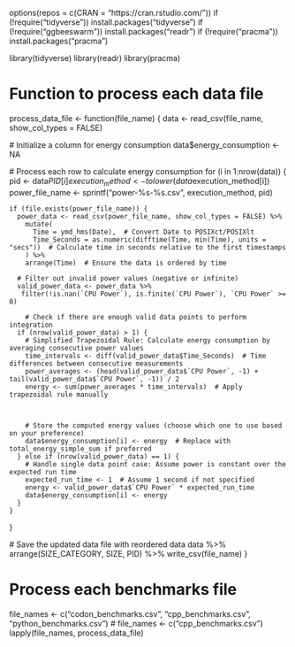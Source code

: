 options(repos = c(CRAN = "https://cran.rstudio.com/"))
if (!require("tidyverse")) install.packages("tidyverse")
if (!require("ggbeeswarm")) install.packages("readr")
if (!require("pracma")) install.packages("pracma")

library(tidyverse)
library(readr)
library(pracma)

# Function to process each data file
process_data_file <- function(file_name) {
  data <- read_csv(file_name, show_col_types = FALSE)

  # Initialize a column for energy consumption
  data$energy_consumption <- NA

  # Process each row to calculate energy consumption
  for (i in 1:nrow(data)) {
    pid <- data$PID[i]
    execution_method <- tolower(data$execution_method[i])
    power_file_name <- sprintf("power-%s-%s.csv", execution_method, pid)

    if (file.exists(power_file_name)) {
      power_data <- read_csv(power_file_name, show_col_types = FALSE) %>%
        mutate(
          Time = ymd_hms(Date),  # Convert Date to POSIXct/POSIXlt
          Time_Seconds = as.numeric(difftime(Time, min(Time), units = "secs"))  # Calculate time in seconds relative to the first timestamps
        ) %>%
        arrange(Time)  # Ensure the data is ordered by time

      # Filter out invalid power values (negative or infinite)
      valid_power_data <- power_data %>%
       filter(!is.nan(`CPU Power`), is.finite(`CPU Power`), `CPU Power` >= 0)

        # Check if there are enough valid data points to perform integration
      if (nrow(valid_power_data) > 1) {
        # Simplified Trapezoidal Rule: Calculate energy consumption by averaging consecutive power values
        time_intervals <- diff(valid_power_data$Time_Seconds)  # Time differences between consecutive measurements
        power_averages <- (head(valid_power_data$`CPU Power`, -1) + tail(valid_power_data$`CPU Power`, -1)) / 2
        energy <- sum(power_averages * time_intervals)  # Apply trapezoidal rule manually

        

        # Store the computed energy values (choose which one to use based on your preference)
        data$energy_consumption[i] <- energy  # Replace with total_energy_simple_sum if preferred
      } else if (nrow(valid_power_data) == 1) {
        # Handle single data point case: Assume power is constant over the expected run time
        expected_run_time <- 1  # Assume 1 second if not specified
        energy <- valid_power_data$`CPU Power` * expected_run_time
        data$energy_consumption[i] <- energy
      }
    }
  }

 # Save the updated data file with reordered data
  data %>%
    arrange(SIZE_CATEGORY, SIZE, PID) %>%
    write_csv(file_name)
}

# Process each benchmarks file
file_names <- c("codon_benchmarks.csv", "cpp_benchmarks.csv", "python_benchmarks.csv")
# file_names <- c("cpp_benchmarks.csv")
lapply(file_names, process_data_file)